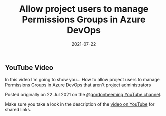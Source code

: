 ﻿---
title: 'Allow project users to manage Permissions Groups in Azure DevOps'
date: 2021-07-22
tags: ['Security', 'Azure DevOps', 'Postman', 'YouTube Videos']
draft: false
summary: 'In this video I''m going to show you... How to allow project users to manage Permissions Groups in Azure DevOps that aren''t project administrators'
---


## YouTube Video

In this video I'm going to show you... How to allow project users to manage Permissions Groups in Azure DevOps that aren't project administrators

Posted originally on 22 Jul 2021 on the [@gordonbeeming YouTube channel](https://www.youtube.com/@gordonbeeming).

Make sure you take a look in the description of the [video on YouTube](https://www.youtube.com/watch?v=-PKiTFHNaUg) for shared links.

<YouTubeEmbed src="//www.youtube.com/embed/-PKiTFHNaUg" width="480" height="270"  />

